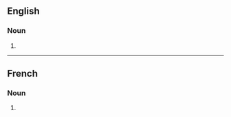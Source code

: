 ==English==

===Noun===
{{head|en|noun plural form}}

# {{plural of|stimulant|lang=en}}

----

==French==

===Noun===
{{head|fr|noun plural form|g=m}}

# {{plural of|stimulant|lang=fr}}